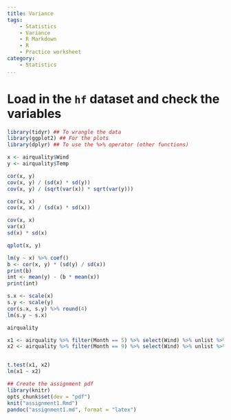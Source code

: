 ```yaml
---  
title: Variance
tags:
    - Statistics
    - Variance
    - R Markdown
    - R
    - Practice worksheet
category:
    - Statistics
...
```


# Load in the `hf` dataset and check the variables #

```r

library(tidyr) ## To wrangle the data
library(ggplot2) ## For the plots
library(dplyr) ## To use the %>% operator (other functions)

```

```r

x <- airquality$Wind
y <- airquality$Temp

cor(x, y)
cov(x, y) / (sd(x) * sd(y))
cov(x, y) / (sqrt(var(x)) * sqrt(var(y)))

cor(x, x)
cov(x, x) / (sd(x) * sd(x))

cov(x, x)
var(x)
sd(x) * sd(x)

qplot(x, y)

lm(y ~ x) %>% coef()
b <- cor(x, y) * (sd(y) / sd(x))
print(b)
int <- mean(y) - (b * mean(x))
print(int)

s.x <- scale(x)
s.y <- scale(y)
cor(s.x, s.y) %>% round(4)
lm(s.y ~ s.x)

airquality

x1 <- airquality %>% filter(Month == 5) %>% select(Wind) %>% unlist %>% head(10)
x2 <- airquality %>% filter(Month == 9) %>% select(Wind) %>% unlist %>% head(10)


t.test(x1, x2)
lm(x1 ~ x2)


```


```r

## Create the assignment pdf
library(knitr)
opts_chunk$set(dev = "pdf")
knit("assignment1.Rmd")
pandoc("assignment1.md", format = "latex")

```
